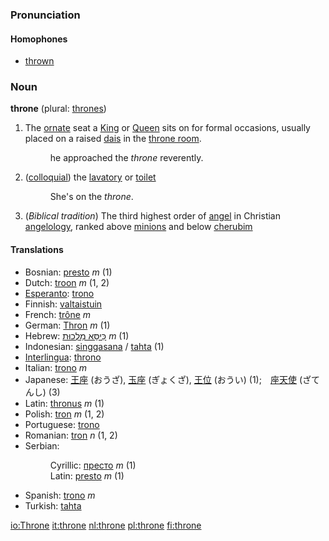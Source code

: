===Pronunciation===
====Homophones====
*[[thrown]]

===Noun===
'''throne''' (plural: [[thrones]])

#The [[ornate]] seat a [[King]] or [[Queen]] sits on for formal occasions, usually placed on a raised [[dais]] in the [[throne room]].
#:he approached the ''throne'' reverently.
#([[colloquial]]) the [[lavatory]] or [[toilet]]
#:She's on the ''throne''.
#(''Biblical tradition'') The third highest order of [[angel]] in Christian [[angelology]], ranked above [[minion]]s and below [[cherub]]im

====Translations====
*Bosnian: [[presto]] ''m'' (1)
*Dutch: [[troon]] ''m'' (1, 2)
*[[Esperanto]]: [[trono]]
*Finnish: [[valtaistuin]]
*French: [[trône]] ''m''
*German: [[Thron]] ''m'' (1)
*Hebrew: [[כיסא מלכות|כִּיסֵּא מַלְכוּת]] ''m'' (1)
*Indonesian: [[singgasana]] / [[tahta]] (1)
*[[Interlingua]]: [[throno]]
*Italian: [[trono]] ''m''
*Japanese: [[王座]] (おうざ), [[玉座]] (ぎょくざ), [[王位]] (おうい) (1);　[[座天使]] (ざてんし) (3)
*Latin: [[thronus]] ''m'' (1)
*Polish: [[tron]] ''m'' (1, 2)
*Portuguese: [[trono]]
*Romanian: [[tron]] ''n'' (1, 2)
*Serbian:
*:Cyrillic: [[престо]] ''m'' (1)
*:Latin: [[presto]] ''m'' (1)
*Spanish: [[trono]] ''m''
*Turkish: [[tahta]]

[[io:Throne]]
[[it:throne]]
[[nl:throne]]
[[pl:throne]]
[[fi:throne]]